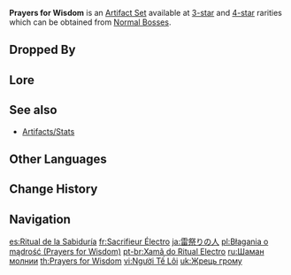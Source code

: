 {{Artifact Set Infobox
|id        = 303
|displayid = 301
|circlet   = Tiara of Thunder
|1pcBonus  = Affected by {{Electro}} for 40% less time.
|source3.1 = [[Normal Bosses]]
|source4.1 = [[Normal Bosses]]
|eff_att1  = Status Duration Reduction
}}
'''Prayers for Wisdom''' is an [[Artifact Set]] available at [[:Category:3-Star Artifacts|3-star]] and [[:Category:4-Star Artifacts|4-star]] rarities which can be obtained from [[Normal Bosses]].

==Dropped By==
{{Dropped By}}

==Lore==
{{ArtifactLore}}

==See also==
*[[Artifacts/Stats]]

==Other Languages==
{{Other Languages
|en      = Prayers for Wisdom
|zhs     = 祭雷之人
|zhs_rm  = Jì Léi zhī Rén
|zht     = 祭雷之人
|zht_rm  = Jì Léi zhī Rén
|zh_tl   = Thunder Sacrificer
|ja      = 雷祭りの人
|ja_rm   = Kaminari Matsuri no Hito
|ja_tl   = Thunder Ritual Person
|ko      = 뇌명을 모시는 자
|ko_rm   = Noemyeong-eul Mosineun Ja
|ko_tl   = A Person Who Serve Thunder
|es      = Ritual de la Sabiduría
|es_tl   = Ritual of Wisdom
|fr      = Sacrifieur Électro
|fr_tl   = Electro Sacrifier
|ru      = Шаман молнии
|ru_tl   = Thunder Shaman
|th      = Prayers for Wisdom
|vi      = Người Tế Lôi
|vi_tl   = Lightning Sacrificer
|de      = Blitzopfer
|de_tl   = Lightning Offering
|id      = Prayers for Wisdom
|pt      = Xamã do Ritual Electro
|pt_tl   = 
|tr      = Bilgelik Duası
|tr_tl   = 
|it      = Sacrificio di Electro
|it_tl   = Electro Sacrifice
}}

==Change History==
{{Change History|1.0}}

==Navigation==
{{Artifact Navbox}}

[[es:Ritual de la Sabiduría]]
[[fr:Sacrifieur Électro]]
[[ja:雷祭りの人]]
[[pl:Błagania o mądrość (Prayers for Wisdom)]]
[[pt-br:Xamã do Ritual Electro]]
[[ru:Шаман молнии]]
[[th:Prayers for Wisdom]]
[[vi:Người Tế Lôi]]
[[uk:Жрець грому]]
